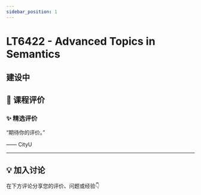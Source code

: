 ```yaml
---
sidebar_position: 1
---
```



# LT6422 - Advanced Topics in Semantics

## 建设中

## **💬 课程评价**

### ✨ **精选评价**
<div className={commentStyles.commentBox}>
    <p className={commentStyles.commentText}>
        “期待你的评价。”
    </p>
    <p className={commentStyles.commentAuthor}>—— CityU</p>
</div>

---

## **💡 加入讨论**

在下方评论分享您的评价、问题或经验👇
<Utterances />
